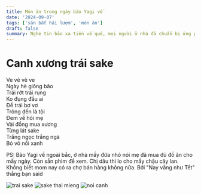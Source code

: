 ```yaml
---
title: Món ăn trong ngày bão Yagi về
date: '2024-09-07'
tags: ['săn bắt hái lượm', 'món ăn']
draft: false
summary: Nghe tin bão xa tiến về quê, mọi người ở nhà đã chuẩn bị ứng phó. Không biết thế nào
---
```


# Canh xương trái sake

Ve vẻ vè ve  
Ngày hè giông bão  
Trái rớt trái rụng  
Ko đụng đầu ai  
Để trái bơ vơ  
Trông đến là tội  
Đem về hỏi mẹ  
Vài đồng mua xương  
Từng lát sake  
Trắng ngọc trắng ngà  
Bỏ vô nồi xanh

PS: Bão Yagi về ngoài bắc, ở nhà mấy đứa nhỏ nói mẹ đã mua đủ đồ ăn cho mấy ngày. Còn sẵn phim để xem. Chị dâu thì lo cho mấy chậu cây lan. Không biết mom nay có ra chợ bán hàng không nữa. Bởi "Nay vắng như Tết" thằng bạn said

![trai sake](/static/images/7cf78b9b-1c07-42da-a205-8cf63fffdaa0/trai-sake.webp)
![sake thai mieng](/static/images/7cf78b9b-1c07-42da-a205-8cf63fffdaa0/sake-thai-mieng-nho.webp)
![noi canh](/static/images/7cf78b9b-1c07-42da-a205-8cf63fffdaa0/noi-canh-sake.webp)

<PaperAirplane />